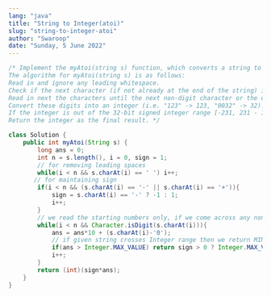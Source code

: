 ```yaml
---
lang: "java"
title: "String to Integer(atoi)"
slug: "string-to-integer-atoi"
author: "Swaroop"
date: "Sunday, 5 June 2022"
---
```

```java
/* Implement the myAtoi(string s) function, which converts a string to a 32-bit signed integer (similar to C/C++ atoi function).
The algorithm for myAtoi(string s) is as follows:
Read in and ignore any leading whitespace.
Check if the next character (if not already at the end of the string) is '-' or '+'. Read this character in if it is either. This determines if the final result is negative or positive respectively. Assume the result is positive if neither is present.
Read in next the characters until the next non-digit character or the end of the input is reached. The rest of the string is ignored.
Convert these digits into an integer (i.e. "123" -> 123, "0032" -> 32). If no digits were read, then the integer is 0. Change the sign as necessary (from step 2).
If the integer is out of the 32-bit signed integer range [-231, 231 - 1], then clamp the integer so that it remains in the range. Specifically, integers less than -231 should be clamped to -231, and integers greater than 231 - 1 should be clamped to 231 - 1.
Return the integer as the final result. */

class Solution {
    public int myAtoi(String s) {
        long ans = 0;
        int n = s.length(), i = 0, sign = 1;
        // for removing leading spaces
        while(i < n && s.charAt(i) == ' ') i++;
       // for maintaining sign
        if(i < n && (s.charAt(i) == '-' || s.charAt(i) == '+')){
            sign = s.charAt(i) == '-' ? -1 : 1;
            i++;
        }
        // we read the starting numbers only, if we come across any non-digit value we stop.
        while(i < n && Character.isDigit(s.charAt(i))){
            ans = ans*10 + (s.charAt(i)-'0');
            // if given string crosses Integer range then we return MIN or MAX value accd. to sign
            if(ans > Integer.MAX_VALUE) return sign > 0 ? Integer.MAX_VALUE : Integer.MIN_VALUE;
            i++;
        }
        return (int)(sign*ans);
    }
}
```